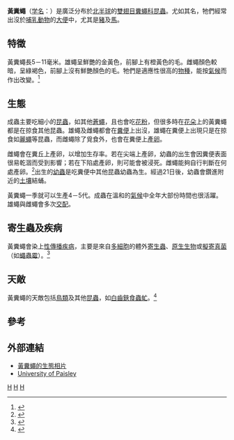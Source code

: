 {{Speciesbox
| taxon = Scathophaga stercoraria
| image = Scatophaga stercoraria 1 Luc Viatour.jpg
| binomial_authority = ([[卡爾·林奈|Linnaeus]], 1758)
| synonyms =
* ''Musca merdaria''
* ''Musca stercoraria''
* ''Musca exilis''
}}

'''黃糞蠅'''（[[学名|学名]]：''{{lang|la|Scathophaga stercoraria}}''）是廣泛分布於[[北半球|北半球]]的[[雙翅目|雙翅目]][[糞蠅科|糞蠅科]][[昆蟲|昆蟲]]。尤如其名，牠們經常出沒於[[哺乳動物|哺乳動物]]的[[大便|大便]]中，尤其是[[豬|豬]]及[[馬|馬]]。

==特徵==
黃糞蠅長5－11毫米。雄蠅呈鮮艷的金黃色，前腳上有橙黃色的毛。雌蠅顏色較暗，呈綠褐色，前腳上沒有鮮艷顏色的毛。牠們是適應性很高的[[物種|物種]]，能按[[氣候|氣候]]而作出改變。<ref>{{cite journal en|author=Blanckenhorn, W.U.|year=1997|title=Altitudinal life history variation in the dung flies ''Scathophaga stercorar''ia and ''Sepsis cynipsea''|pages=342-352|journal=Oecologia|volume=109}}</ref>

==生態==
成蟲主要吃細小的[[昆蟲|昆蟲]]，如其他[[蒼蠅|蒼蠅]]，且也會吃[[花粉|花粉]]，但很多時在[[花朵|花朵]]上的黃糞蠅都是在掠食其他昆蟲。雄蠅及雌蠅都會在[[糞便|糞便]]上出沒，雄蠅在糞便上出現只是在掠食如[[麗蠅|麗蠅]]等昆蟲，而雌蠅除了覓食外，也會在糞便上[[產卵|產卵]]。

雌蠅會在糞丘上產卵，以增加生存率。若在尖端上產卵，幼蟲的出生會因糞便表面很易乾涸而受到影響；若在下陷處產卵，則可能會被浸死。雌蠅能夠自行判斷在何處產卵。<ref>{{cite journal en|author=Ward, P. I.; Foglia, M.; Blanckenhorn, W. U.|year=1999|title=Oviposition site choice in the yellow dung fly ''Scathophaga stercoraria''|pages=423-430 pp|journal=Ethology|volume=105}}</ref>出生的[[幼蟲|幼蟲]]是吃糞便中其他昆蟲幼蟲為生。經過21日後，幼蟲會鑽進附近的[[土壤|土壤]]結蛹。

黃糞蠅一季就可以生產4－5代。成蟲在溫和的[[氣候|氣候]]中全年大部份時間也很活躍。雄蠅與雌蠅會多次[[交配|交配]]。

==寄生蟲及疾病==
黃糞蠅會染上[[性傳播疾病|性傳播疾病]]，主要是來自[[多細胞生物|多細胞]]的體外[[寄生蟲|寄生蟲]]、[[原生生物|原生生物]]或[[擬寄生物|擬寄]][[真菌|真菌]]（如[[蠅蟲霉|蠅蟲霉]]）。<ref>{{cite journal en|author=Knell, R.K. Webberley, K.M.|year=2004|title=Sexually transmitted diseases of insects: distribution, evolution, ecology and host behaviour|pages=557-581 pp|journal=Biological Reviews, Cambridge University Press|volume=79}}</ref>

==天敵==
黃糞蠅的天敵包括[[鳥類|鳥類]]及其他[[昆蟲|昆蟲]]，如[[白齒鋏食蟲虻|白齒鋏食蟲虻]]。<ref>{{cite book en|author=Stubbs, A. and Drake, M.|year=2001|title=British Soldierflies and their Allies|pages=512 pp|ISBN=1-899935-04-5}}</ref>

==參考==
{{reflist}}

==外部連結==
* [https://web.archive.org/web/20080509032801/http://popgen.unimaas.nl/~jlindsey/commanster/Insects/Flies/WFlies/Scathophaga.stercoraria.html 黃糞蠅的生態相片]
* [https://archive.is/20050308095522/http://www-biol.paisley.ac.uk/bioref/Animalia_inverts/Scathophaga_stercoraria.html University of Paisley]
{{Taxonbar}}
[[Category:糞蠅屬|H]]
[[Category:卡尔·林奈命名的生物分类|H]]
[[Category:1758年描述的昆虫|H]]